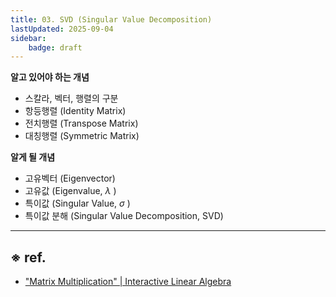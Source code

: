```yaml
---
title: 03. SVD (Singular Value Decomposition)
lastUpdated: 2025-09-04
sidebar:
    badge: draft
---
```





<Problem quiz="matrix_1" />
<Problem quiz="linearity" />

**알고 있어야 하는 개념**
- 스칼라, 벡터, 행렬의 구분
- 항등행렬 (Identity Matrix)
- 전치행렬 (Transpose Matrix)
- 대칭행렬 (Symmetric Matrix)

**알게 될 개념**
- 고유벡터 (Eigenvector)
- 고유값 (Eigenvalue, $\lambda$ )
- 특이값 (Singular Value, $\sigma$ )
- 특이값 분해 (Singular Value Decomposition, SVD)

---



## ※ ref.

- ["Matrix Multiplication" | Interactive Linear Algebra](https://textbooks.math.gatech.edu/ila/matrix-multiplication.html)